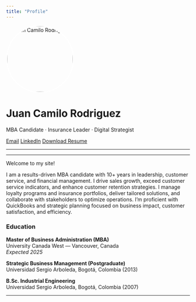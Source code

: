 ```yaml
---
title: "Profile"
---
```


<div class="text-center my-4">
  <img src="images/foto.jpg" alt="Juan Camilo Rodriguez" style="width: 180px; height: 180px; border-radius: 50%; object-fit: cover; border: 3px solid #fff;" />
</div>

<h1 class="hero-name text-center">Juan Camilo Rodriguez</h1>
<p class="hero-role text-center">MBA Candidate · Insurance Leader · Digital Strategist</p>


<div class="hero-cta text-center mb-3">
  <a class="btn btn-light btn-sm" href="mailto:juancamilo.rodriguezgarzon@gmail.com"><i class="bi bi-envelope-at"></i> Email</a>
  <a class="btn btn-outline-light btn-sm" href="https://linkedin.com/in/juan-camilo-rodriguez-garzon-1b180796" target="_blank"><i class="bi bi-linkedin"></i> LinkedIn</a>
  <a class="btn btn-outline-light btn-sm" href="downloads/JuanCamilo_Resume.pdf" target="_blank"><i class="bi bi-file-earmark-pdf"></i> Download Resume</a>
</div>

<hr class="mb-4 opacity-25" />

---

Welcome to my site!

I am a results-driven MBA candidate with 10+ years in leadership, customer service, and financial management. I drive sales growth, exceed customer service indicators, and enhance customer retention strategies. I manage loyalty programs and insurance portfolios, deliver tailored solutions, and collaborate with stakeholders to optimize operations. I’m proficient with QuickBooks and strategic planning focused on business impact, customer satisfaction, and efficiency.

### <i class="bi bi-backpack"></i> Education

**Master of Business Administration (MBA)**  
University Canada West — Vancouver, Canada  
_Expected 2025_

**Strategic Business Management (Postgraduate)**  
Universidad Sergio Arboleda, Bogotá, Colombia (2013)

**B.Sc. Industrial Engineering**  
Universidad Sergio Arboleda, Bogotá, Colombia (2007)



<hr class="mb-4 opacity-25" />